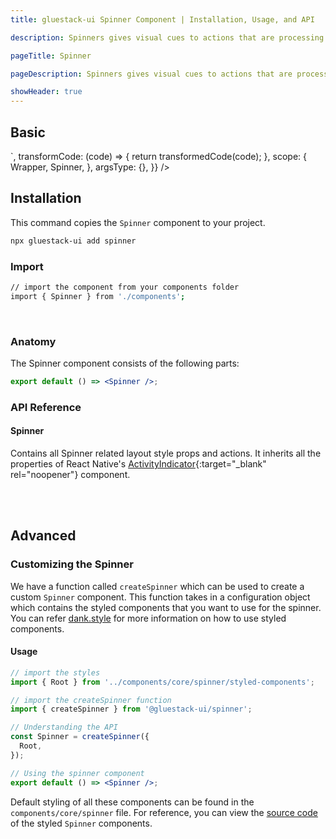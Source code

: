 ```yaml
---
title: gluestack-ui Spinner Component | Installation, Usage, and API

description: Spinners gives visual cues to actions that are processing or awaiting a course change or results.

pageTitle: Spinner

pageDescription: Spinners gives visual cues to actions that are processing or awaiting a course change or results.

showHeader: true
---
```



<Meta title="components/Feedback/Spinner" />



## Basic

<AppProvider>
  <CodePreview
    showComponentRenderer={true}
    showArgsController={false}
    metaData={{
      code: `
<Spinner size="large" />
`,
      transformCode: (code) => {
        return transformedCode(code);
      },
      scope: {
        Wrapper,
        Spinner,
      },
      argsType: {},
    }}
  />
</AppProvider>
<br />

## Installation

This command copies the `Spinner` component to your project.

```bash
npx gluestack-ui add spinner
```

### Import

```bash
// import the component from your components folder
import { Spinner } from './components';
```

<br />

### Anatomy

The Spinner component consists of the following parts:

```jsx
export default () => <Spinner />;
```

### API Reference

#### Spinner

Contains all Spinner related layout style props and actions.
It inherits all the properties of React Native's [ActivityIndicator](https://reactnative.dev/docs/activityindicator#props){:target="\_blank" rel="noopener"} component.

<br />
<br />

## Advanced

### Customizing the Spinner

We have a function called `createSpinner` which can be used to create a custom `Spinner` component. This function takes in a configuration object which contains the styled components that you want to use for the spinner. You can refer [dank.style](https://dank.style/) for more information on how to use styled components.

#### Usage

```jsx
// import the styles
import { Root } from '../components/core/spinner/styled-components';

// import the createSpinner function
import { createSpinner } from '@gluestack-ui/spinner';

// Understanding the API
const Spinner = createSpinner({
  Root,
});

// Using the spinner component
export default () => <Spinner />;
```

Default styling of all these components can be found in the `components/core/spinner` file. For reference, you can view the [source code](https://github.com/gluestack/gluestack-ui/blob/development/example/storybook/src/components/Spinner/index.tsx) of the styled `Spinner` components.

